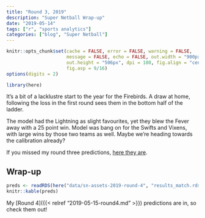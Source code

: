 ```yaml
---
title: "Round 3, 2019"
description: "Super Netball Wrap-up"
date: "2019-05-14"
tags: ["r", "sports analytics"]
categories: ["blog", "Super Netball"]
---
```


<!-- Time-stamp: <2019-05-07 16:39:41 (slane)> -->

```r
knitr::opts_chunk$set(cache = FALSE, error = FALSE, warning = FALSE,
                      message = FALSE, echo = FALSE, out.width = "900px",
                      out.height = "506px", dpi = 180, fig.align = "center",
                      fig.asp = 9/16)
options(digits = 2)

```

```r
library(here)

```

It's a bit of a lacklustre start to the year for the Firebirds. A draw at home,
following the loss in the first round sees them in the bottom half of the
ladder.

The model had the Lightning as slight favourites, yet they blew the Fever away
with a 25 point win. Model was bang on for the Swifts and Vixens, with large
wins by those two teams as well. Maybe we're heading towards the calibration
already?

If you missed my round three predictions, [here they are]({{< relref
"2019-05-07-round3.md" >}}).

## Wrap-up

```r
preds <- readRDS(here("data/sn-assets-2019-round-4", "results_match.rds"))
knitr::kable(preds)

```

My [Round 4]({{< relref "2019-05-15-round4.md" >}}) predictions are in, so check
them out!
